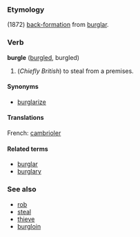 ===Etymology===
(1872) [[back-formation]] from [[burglar]].

===Verb===
'''burgle''' ([[burgled]], burgled)

# (''Chiefly British'') to steal from a premises.

====Synonyms====
*[[burglarize]]
====Translations====
French: [[cambrioler]]

====Related terms====
*[[burglar]]
*[[burglary]]

===See also===
*[[rob]]
*[[steal]]
*[[thieve]]
*[[burgloin]]